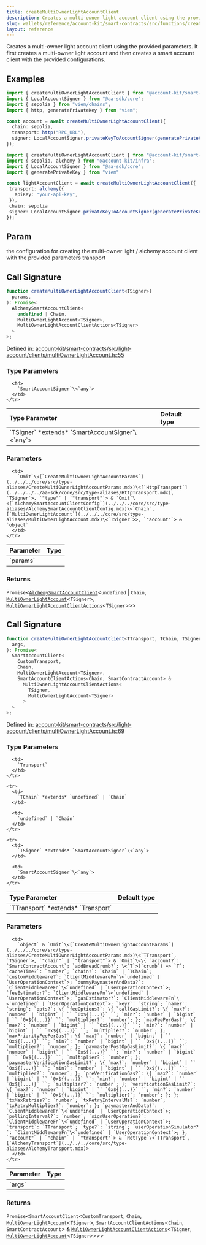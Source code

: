 ```yaml
---
title: createMultiOwnerLightAccountClient
description: Creates a multi-owner light account client using the provided parameters. It first creates a multi-owner light account and then creates a smart account client with the provided configurations.
slug: wallets/reference/account-kit/smart-contracts/src/functions/createMultiOwnerLightAccountClient
layout: reference
---
```


Creates a multi-owner light account client using the provided parameters. It first creates a multi-owner light account and then creates a smart account client with the provided configurations.

## Examples

```ts
import { createMultiOwnerLightAccountClient } from "@account-kit/smart-contracts";
import { LocalAccountSigner } from "@aa-sdk/core";
import { sepolia } from "viem/chains";
import { http, generatePrivateKey } from "viem";

const account = await createMultiOwnerLightAccountClient({
  chain: sepolia,
  transport: http("RPC_URL"),
  signer: LocalAccountSigner.privateKeyToAccountSigner(generatePrivateKey()),
});
```

```ts
import { createMultiOwnerLightAccountClient } from "@account-kit/smart-contracts";
import { sepolia, alchemy } from "@account-kit/infra";
import { LocalAccountSigner } from "@aa-sdk/core";
import { generatePrivateKey } from "viem"

const lightAccountClient = await createMultiOwnerLightAccountClient({
 transport: alchemy({
   apiKey: "your-api-key",
 }),
 chain: sepolia
 signer: LocalAccountSigner.privateKeyToAccountSigner(generatePrivateKey())
});
```

## Param

the configuration for creating the multi-owner light / alchemy account client with the provided parameters transport

## Call Signature

```ts
function createMultiOwnerLightAccountClient<TSigner>(
  params,
): Promise<
  AlchemySmartAccountClient<
    undefined | Chain,
    MultiOwnerLightAccount<TSigner>,
    MultiOwnerLightAccountClientActions<TSigner>
  >
>;
```

Defined in: [account-kit/smart-contracts/src/light-account/clients/multiOwnerLightAccount.ts:55](https://github.com/alchemyplatform/aa-sdk/blob/e3c1a23e6e03f44bf2db3afddb97a91b175cba58/account-kit/smart-contracts/src/light-account/clients/multiOwnerLightAccount.ts#L55)

### Type Parameters

<table>
  <thead>
    <tr>
      <th align="left">Type Parameter</th>
      <th align="left">Default type</th>
    </tr>
  </thead>

  <tbody>
    <tr>
      <td>
        `TSigner` *extends* `SmartAccountSigner`\<`any`>
      </td>

      <td>
        `SmartAccountSigner`\<`any`>
      </td>
    </tr>

  </tbody>
</table>

### Parameters

<table>
  <thead>
    <tr>
      <th align="left">Parameter</th>
      <th align="left">Type</th>
    </tr>
  </thead>

  <tbody>
    <tr>
      <td>
        `params`
      </td>

      <td>
        `Omit`\<[`CreateMultiOwnerLightAccountParams`](../../../core/src/type-aliases/CreateMultiOwnerLightAccountParams.mdx)\<[`HttpTransport`](../../../../aa-sdk/core/src/type-aliases/HttpTransport.mdx), `TSigner`>, `"type"` | `"transport"`> & `Omit`\<[`AlchemySmartAccountClientConfig`](../../../core/src/type-aliases/AlchemySmartAccountClientConfig.mdx)\<`Chain`, [`MultiOwnerLightAccount`](../../../core/src/type-aliases/MultiOwnerLightAccount.mdx)\<`TSigner`>>, `"account"`> & `object`
      </td>
    </tr>

  </tbody>
</table>

### Returns

`Promise`\<[`AlchemySmartAccountClient`](../../../core/src/type-aliases/AlchemySmartAccountClient.mdx)\<`undefined` | `Chain`, [`MultiOwnerLightAccount`](../../../core/src/type-aliases/MultiOwnerLightAccount.mdx)\<`TSigner`>, [`MultiOwnerLightAccountClientActions`](../../../core/src/type-aliases/MultiOwnerLightAccountClientActions.mdx)\<`TSigner`>>>

## Call Signature

```ts
function createMultiOwnerLightAccountClient<TTransport, TChain, TSigner>(
  args,
): Promise<
  SmartAccountClient<
    CustomTransport,
    Chain,
    MultiOwnerLightAccount<TSigner>,
    SmartAccountClientActions<Chain, SmartContractAccount> &
      MultiOwnerLightAccountClientActions<
        TSigner,
        MultiOwnerLightAccount<TSigner>
      >
  >
>;
```

Defined in: [account-kit/smart-contracts/src/light-account/clients/multiOwnerLightAccount.ts:69](https://github.com/alchemyplatform/aa-sdk/blob/e3c1a23e6e03f44bf2db3afddb97a91b175cba58/account-kit/smart-contracts/src/light-account/clients/multiOwnerLightAccount.ts#L69)

### Type Parameters

<table>
  <thead>
    <tr>
      <th align="left">Type Parameter</th>
      <th align="left">Default type</th>
    </tr>
  </thead>

  <tbody>
    <tr>
      <td>
        `TTransport` *extends* `Transport`
      </td>

      <td>
        `Transport`
      </td>
    </tr>

    <tr>
      <td>
        `TChain` *extends* `undefined` | `Chain`
      </td>

      <td>
        `undefined` | `Chain`
      </td>
    </tr>

    <tr>
      <td>
        `TSigner` *extends* `SmartAccountSigner`\<`any`>
      </td>

      <td>
        `SmartAccountSigner`\<`any`>
      </td>
    </tr>

  </tbody>
</table>

### Parameters

<table>
  <thead>
    <tr>
      <th align="left">Parameter</th>
      <th align="left">Type</th>
    </tr>
  </thead>

  <tbody>
    <tr>
      <td>
        `args`
      </td>

      <td>
        `object` & `Omit`\<[`CreateMultiOwnerLightAccountParams`](../../../core/src/type-aliases/CreateMultiOwnerLightAccountParams.mdx)\<`TTransport`, `TSigner`>, `"chain"` | `"transport"`> & `Omit`\<\{ `account?`: `SmartContractAccount`; `addBreadCrumb?`: \<`T`>(`crumb`) => `T`; `cacheTime?`: `number`; `chain?`: `Chain` | `TChain`; `customMiddleware?`: `ClientMiddlewareFn`\<`undefined` | `UserOperationContext`>; `dummyPaymasterAndData?`: `ClientMiddlewareFn`\<`undefined` | `UserOperationContext`>; `feeEstimator?`: `ClientMiddlewareFn`\<`undefined` | `UserOperationContext`>; `gasEstimator?`: `ClientMiddlewareFn`\<`undefined` | `UserOperationContext`>; `key?`: `string`; `name?`: `string`; `opts?`: \{ `feeOptions?`: \{ `callGasLimit?`: \{ `max?`: `number` | `bigint` | `` `0x${(...)}` ``; `min?`: `number` | `bigint` | `` `0x${(...)}` ``; `multiplier?`: `number`; }; `maxFeePerGas?`: \{ `max?`: `number` | `bigint` | `` `0x${(...)}` ``; `min?`: `number` | `bigint` | `` `0x${(...)}` ``; `multiplier?`: `number`; }; `maxPriorityFeePerGas?`: \{ `max?`: `number` | `bigint` | `` `0x${(...)}` ``; `min?`: `number` | `bigint` | `` `0x${(...)}` ``; `multiplier?`: `number`; }; `paymasterPostOpGasLimit?`: \{ `max?`: `number` | `bigint` | `` `0x${(...)}` ``; `min?`: `number` | `bigint` | `` `0x${(...)}` ``; `multiplier?`: `number`; }; `paymasterVerificationGasLimit?`: \{ `max?`: `number` | `bigint` | `` `0x${(...)}` ``; `min?`: `number` | `bigint` | `` `0x${(...)}` ``; `multiplier?`: `number`; }; `preVerificationGas?`: \{ `max?`: `number` | `bigint` | `` `0x${(...)}` ``; `min?`: `number` | `bigint` | `` `0x${(...)}` ``; `multiplier?`: `number`; }; `verificationGasLimit?`: \{ `max?`: `number` | `bigint` | `` `0x${(...)}` ``; `min?`: `number` | `bigint` | `` `0x${(...)}` ``; `multiplier?`: `number`; }; }; `txMaxRetries?`: `number`; `txRetryIntervalMs?`: `number`; `txRetryMultiplier?`: `number`; }; `paymasterAndData?`: `ClientMiddlewareFn`\<`undefined` | `UserOperationContext`>; `pollingInterval?`: `number`; `signUserOperation?`: `ClientMiddlewareFn`\<`undefined` | `UserOperationContext`>; `transport`: `TTransport`; `type?`: `string`; `userOperationSimulator?`: `ClientMiddlewareFn`\<`undefined` | `UserOperationContext`>; }, `"account"` | `"chain"` | `"transport"`> & `NotType`\<`TTransport`, [`AlchemyTransport`](../../../core/src/type-aliases/AlchemyTransport.mdx)>
      </td>
    </tr>

  </tbody>
</table>

### Returns

`Promise`\<`SmartAccountClient`\<`CustomTransport`, `Chain`, [`MultiOwnerLightAccount`](../../../core/src/type-aliases/MultiOwnerLightAccount.mdx)\<`TSigner`>, `SmartAccountClientActions`\<`Chain`, `SmartContractAccount`> & [`MultiOwnerLightAccountClientActions`](../../../core/src/type-aliases/MultiOwnerLightAccountClientActions.mdx)\<`TSigner`, [`MultiOwnerLightAccount`](../../../core/src/type-aliases/MultiOwnerLightAccount.mdx)\<`TSigner`>>>>

